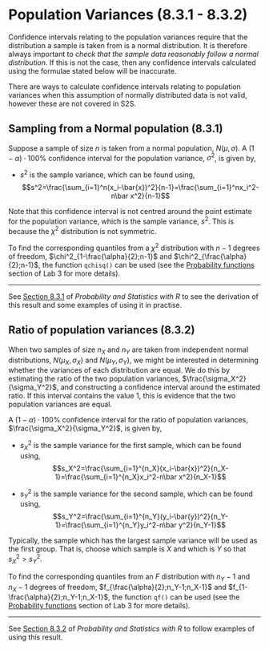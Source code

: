 # Population Variances (8.3.1 - 8.3.2)

<!-- # Confidence Intervals for Population Variances (8.3) -->

<!--8.3-->

Confidence intervals relating to the population variances require that the distribution a sample is taken from is a normal distribution. It is therefore always important to *check that the sample data reasonably follow a normal distribution*. If this is not the case, then any confidence intervals calculated using the formulae stated below will be inaccurate.

There are ways to calculate confidence intervals relating to population variances when this assumption of normally distributed data is not valid, however these are not covered in S2S.

## Sampling from a Normal population (8.3.1)

Suppose a sample of size $n$ is taken from a normal population, $N(\mu, \sigma)$. A $(1-\alpha)\cdot100\%$ confidence interval for the population variance, $\sigma^2$, is given by,

::: {.webex-box .webex-code}
```{=tex}
\begin{equation} \tag{8.26}
CI_{1-\alpha}(\sigma^2)=\left[\frac{(n-1)s^2}{\chi^2_{1-\frac{\alpha}{2};n-1}},\frac{(n-1)s^2}{\chi^2_{\frac{\alpha}{2};n-1}}\right]
\end{equation}
```
:::

-   $s^2$ is the sample variance, which can be found using, $$s^2=\frac{\sum_{i=1}^n(x_i-\bar{x})^2}{n-1}=\frac{\sum_{i=1}^nx_i^2-n\bar x^2}{n-1}$$

Note that this confidence interval is not centred around the point estimate for the population variance, which is the sample variance, $s^2$. This is because the $\chi^2$ distribution is not symmetric.

To find the corresponding quantiles from a $\chi^2$ distribution with $n-1$ degrees of freedom, $\chi^2_{1-\frac{\alpha}{2};n-1}$ and $\chi^2_{\frac{\alpha}{2};n-1}$, the function `qchisq()` can be used (see the [Probability functions](https://s2s-statistical-mm-c-1.github.io/Labs/S2SLab3/docs/functions.html#probability-functions) section of Lab 3 for more details).

------------------------------------------------------------------------

See [Section 8.3.1](https://read.kortext.com/reader/pdf/92741/482){target="_blank"} of *Probability and Statistics with R* to see the derivation of this result and some examples of using it in practise.

## Ratio of population variances (8.3.2)

When two samples of size $n_X$ and $n_Y$ are taken from independent normal distributions, $N(\mu_X,\sigma_X)$ and $N(\mu_Y,\sigma_Y)$, we might be interested in determining whether the variances of each distribution are equal. We do this by estimating the ratio of the two population variances, $\frac{\sigma_X^2}{\sigma_Y^2}$, and constructing a confidence interval around the estimated ratio. If this interval contains the value 1, this is evidence that the two population variances are equal.

A $(1-\alpha)\cdot100\%$ confidence interval for the ratio of population variances, $\frac{\sigma_X^2}{\sigma_Y^2}$, is given by,

::: {.webex-code .webex-box}
```{=tex}
\begin{equation} \tag{8.31}
CI_{1-\alpha}\left(\frac{\sigma_X^2}{\sigma_Y^2}\right)=\left[f_{\frac{\alpha}{2};n_Y-1,n_X-1}\cdot\frac{s_X^2}{s_Y^2},f_{1-\frac{\alpha}{2};n_Y-1,n_X-1}\cdot\frac{s_X^2}{s_Y^2}\right]
\end{equation}
```
:::

-   $s_X^2$ is the sample variance for the first sample, which can be found using, $$s_X^2=\frac{\sum_{i=1}^{n_X}(x_i-\bar{x})^2}{n_X-1}=\frac{\sum_{i=1}^{n_X}x_i^2-n\bar x^2}{n_X-1}$$

-   $s_Y^2$ is the sample variance for the second sample, which can be found using, $$s_Y^2=\frac{\sum_{i=1}^{n_Y}(y_i-\bar{y})^2}{n_Y-1}=\frac{\sum_{i=1}^{n_Y}y_i^2-n\bar y^2}{n_Y-1}$$

Typically, the sample which has the largest sample variance will be used as the first group. That is, choose which sample is $X$ and which is $Y$ so that $s_X^2>s_Y^2$.

To find the corresponding quantiles from an $F$ distribution with $n_Y-1$ and $n_X-1$ degrees of freedom, $f_{\frac{\alpha}{2};n_Y-1;n_X-1}$ and $f_{1-\frac{\alpha}{2};n_Y-1;n_X-1}$, the function `qf()` can be used (see the [Probability functions](https://s2s-statistical-mm-c-1.github.io/Labs/S2SLab3/docs/functions.html#probability-functions) section of Lab 3 for more details).

------------------------------------------------------------------------

See [Section 8.3.2](https://read.kortext.com/reader/pdf/92741/487){target="_blank"} of *Probability and Statistics with R* to follow examples of using this result.

